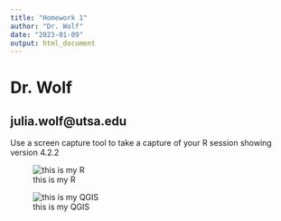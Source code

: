 ---
title: "Homework 1"
author: "Dr. Wolf"
date: "2023-01-09"
output: html_document
---


# Dr. Wolf

## julia.wolf@utsa.edu

Use a screen capture tool to take a capture of your R session showing version 4.2.2

![this is my R](C:/Users/xee291/OneDrive - University of Texas at San Antonio/Documents/UTSA 2022-2023/GIS Class/Homework 1/part3_screenshot.png)

![this is my QGIS](C:/Users/xee291/OneDrive - University of Texas at San Antonio/Documents/UTSA 2022-2023/GIS Class/Homework 1/part4_screenshot.png) 